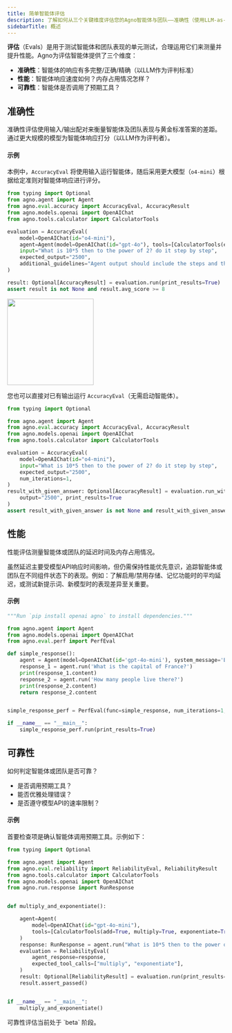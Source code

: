 ```yaml
---
title: 简单智能体评估
description: 了解如何从三个关键维度评估您的Agno智能体与团队——准确性（使用LLM-as-a-judge方法）、性能（运行时与内存占用）以及可靠性（工具调用能力）。
sidebarTitle: 概述
---
```

**评估**（Evals）是用于测试智能体和团队表现的单元测试，合理运用它们来测量并提升性能。Agno为评估智能体提供了三个维度：
- **准确性**：智能体的响应有多完整/正确/精确（以LLM作为评判标准）
- **性能**：智能体响应速度如何？内存占用情况怎样？
- **可靠性**：智能体是否调用了预期工具？

## 准确性

准确性评估使用输入/输出配对来衡量智能体及团队表现与黄金标准答案的差距。通过更大规模的模型为智能体响应打分（以LLM作为评判者）。

#### 示例

本例中，`AccuracyEval` 将使用输入运行智能体，随后采用更大模型（`o4-mini`）根据给定准则对智能体响应进行评分。

```python calculate_accuracy.py
from typing import Optional
from agno.agent import Agent
from agno.eval.accuracy import AccuracyEval, AccuracyResult
from agno.models.openai import OpenAIChat
from agno.tools.calculator import CalculatorTools

evaluation = AccuracyEval(
    model=OpenAIChat(id="o4-mini"),
    agent=Agent(model=OpenAIChat(id="gpt-4o"), tools=[CalculatorTools(enable_all=True)]),
    input="What is 10*5 then to the power of 2? do it step by step",
    expected_output="2500",
    additional_guidelines="Agent output should include the steps and the final answer.",
)

result: Optional[AccuracyResult] = evaluation.run(print_results=True)
assert result is not None and result.avg_score >= 8
```

<Frame>
  <img
    height="200"
    src="/images/accuracy-eval-result.png"
    style={{ borderRadius: '8px' }}
  />
</Frame>

您也可以直接对已有输出运行 `AccuracyEval`（无需启动智能体）。

```python accuracy_eval_with_output.py
from typing import Optional

from agno.agent import Agent
from agno.eval.accuracy import AccuracyEval, AccuracyResult
from agno.models.openai import OpenAIChat
from agno.tools.calculator import CalculatorTools

evaluation = AccuracyEval(
    model=OpenAIChat(id="o4-mini"),
    input="What is 10*5 then to the power of 2? do it step by step",
    expected_output="2500",
    num_iterations=1,
)
result_with_given_answer: Optional[AccuracyResult] = evaluation.run_with_output(
    output="2500", print_results=True
)
assert result_with_given_answer is not None and result_with_given_answer.avg_score >= 8
```

## 性能

性能评估测量智能体或团队的延迟时间及内存占用情况。

<Note>
虽然延迟主要受模型API响应时间影响，但仍需保持性能优先意识，追踪智能体或团队在不同组件状态下的表现。例如：了解启用/禁用存储、记忆功能时的平均延迟，或测试新提示词、新模型时的表现差异至关重要。
</Note>

#### 示例

```python storage_performance.py
"""Run `pip install openai agno` to install dependencies."""

from agno.agent import Agent
from agno.models.openai import OpenAIChat
from agno.eval.perf import PerfEval

def simple_response():
    agent = Agent(model=OpenAIChat(id='gpt-4o-mini'), system_message='Be concise, reply with one sentence.', add_history_to_messages=True)
    response_1 = agent.run('What is the capital of France?')
    print(response_1.content)
    response_2 = agent.run('How many people live there?')
    print(response_2.content)
    return response_2.content


simple_response_perf = PerfEval(func=simple_response, num_iterations=1, warmup_runs=0)

if __name__ == "__main__":
    simple_response_perf.run(print_results=True)
```

## 可靠性

如何判定智能体或团队是否可靠？

- 是否调用预期工具？
- 能否优雅处理错误？
- 是否遵守模型API的速率限制？

#### 示例

首要检查项是确认智能体调用预期工具。示例如下：

```python reliability.py
from typing import Optional

from agno.agent import Agent
from agno.eval.reliability import ReliabilityEval, ReliabilityResult
from agno.tools.calculator import CalculatorTools
from agno.models.openai import OpenAIChat
from agno.run.response import RunResponse


def multiply_and_exponentiate():

    agent=Agent(
        model=OpenAIChat(id="gpt-4o-mini"),
        tools=[CalculatorTools(add=True, multiply=True, exponentiate=True)],
    )
    response: RunResponse = agent.run("What is 10*5 then to the power of 2? do it step by step")
    evaluation = ReliabilityEval(
        agent_response=response,
        expected_tool_calls=["multiply", "exponentiate"],
    )
    result: Optional[ReliabilityResult] = evaluation.run(print_results=True)
    result.assert_passed()


if __name__ == "__main__":
    multiply_and_exponentiate()
```

<Note>
可靠性评估当前处于 `beta` 阶段。
</Note>